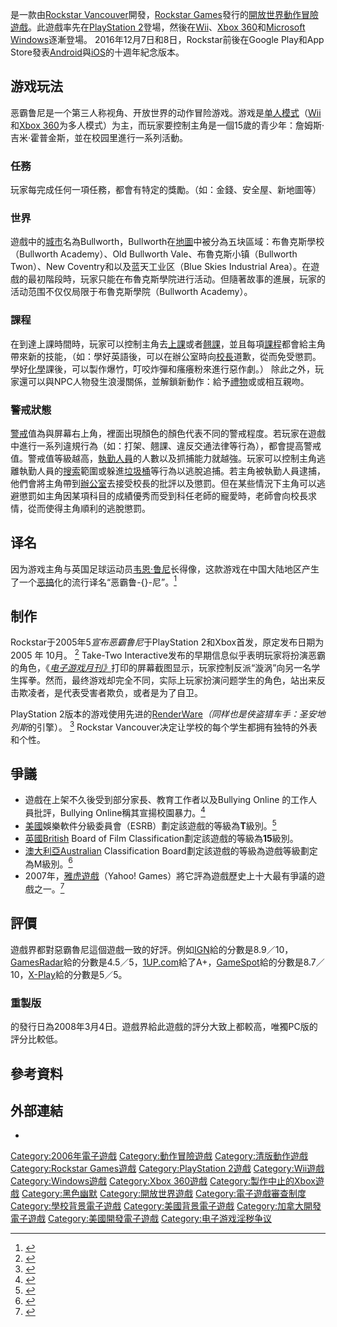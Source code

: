 {{NoteTA
|G1=Games
}}
{{Infobox VG
| title        = 惡霸魯尼
| image        = Bully logo 490.jpg
| caption      = 
| japanese     = 
| english      = Bully
| original     =
| genre       = [[動作冒險遊戲|動作冒險遊戲]]<br />[[開放世界|開放世界]]
| platforms   = [[Microsoft_Windows|Microsoft Windows]]<br />[[Xbox_360|Xbox 360]]<br />[[Wii|Wii]]<br />[[PlayStation_2|PlayStation 2]]<br />[[PlayStation_3|PlayStation 3]]（[[PSN|PSN]]）<br />[[iOS|iOS]]<br />[[Android|Android]]<br />
| developer   = [[Rockstar_Vancouver|Rockstar Vancouver]]
| publisher   = [[Rockstar_Games|Rockstar Games]]
| series      = 
| engine      = [[RenderWare引擎|RenderWare引擎]]<br />[[Gamebryo|Gamebryo]]
| modes       = [[單人電子遊戲|單人電子遊戲]]<br />[[多人電子遊戲|多人電子遊戲]]（Wii和Xbox 360）
| released    = '''PlayStation 2'''{{vgrelease|NA|2006年10月17日|EU|2006年10月25日|AUS|2006年10月27日<ref>[http://www.gamefaqs.com/ps2/928128-bully/data Bully Game Info]</ref>|JP|2008年7月24日}}'''Wii'''、'''Xbox 360'''{{vgrelease|NA|2008年3月4日|EU|2008年3月7日<ref>[http://www.ign.com/articles/2008/01/04/bullys-scholarly-additions BULLY'S SCHOLARLY ADDITIONS]</ref>|AUS|2008年3月7日|JP|2008年7月24日(Xbox 360)}}'''Microsoft Windows'''{{vgrelease|NA|2008年10月21日|EU|2008年10月31日}}
'''Android、iOS'''{{vgrelease|WW|2016年12月8日}}
| shutdown    =
| onlinegame  =
| director    =
| producer    = Jeronimo Barrera<br />Steve Martin
| designer    = Mike Skupa<br />Sergei Kuprejanov
| writer      = [[丹·豪瑟|丹·豪瑟]]<br />Jacob Krarup
| programmer  =
| composer    = Shawn Lee
| artist      = Steven Olds
}}
{{Vgname|1=惡霸魯尼|na=Bully|eu=Canim Canus Edit|aka-cn=学园坏小子}}是一款由[[Rockstar_Vancouver|Rockstar Vancouver]]開發，[[Rockstar_Games|Rockstar Games]]發行的[[開放世界|開放世界]][[動作冒險遊戲|動作冒險遊戲]]。此遊戲率先在[[PlayStation_2|PlayStation 2]]登場，然後在[[Wii|Wii]]、[[Xbox_360|Xbox 360]]和[[Microsoft_Windows|Microsoft Windows]]逐漸登場。
2016年12月7日和8日，Rockstar前後在Google Play和App Store發表[[Android|Android]]與[[iOS|iOS]]的十週年紀念版本。

== 游戏玩法 ==
恶霸鲁尼是一个第三人称视角、开放世界的动作冒险游戏。游戏是[[单人模式|单人模式]]（[[Wii|Wii]]和[[Xbox_360|Xbox 360]]为多人模式）为主，而玩家要控制主角是一個15歲的青少年：詹姆斯·吉米·霍普金斯，並在校园里進行一系列活動。
=== 任務 ===
玩家每完成任何一項任務，都會有特定的獎勵。（如：金錢、安全屋、新地圖等）
=== 世界 ===
遊戲中的[[城市|城市]]名為Bullworth，Bullworth在[[地圖|地圖]]中被分為五块區域：布魯克斯學校（Bullworth Academy）、Old Bullworth Vale、布魯克斯小镇（Bullworth Twon）、New Coventry和以及蓝天工业区（Blue Skies Industrial Area）。在遊戲的最初階段時，玩家只能在布魯克斯學院进行活动。但隨著故事的進展，玩家的活动范围不仅仅局限于布魯克斯學院（Bullworth Academy）。

=== 課程 ===
在到達上課時間時，玩家可以控制主角去[[上課|上課]]或者[[翹課|翹課]]，並且每項[[課程|課程]]都會給主角帶來新的技能，（如：學好英語後，可以在辦公室時向[[校長|校長]]道歉，從而免受懲罰。學好[[化學|化學]]課後，可以製作爆竹，叮咬炸彈和瘙癢粉來進行惡作劇。）
除此之外，玩家還可以與NPC人物發生浪漫關係，並解鎖新動作：給予[[禮物|禮物]]或或相互親吻。

=== 警戒狀態 ===
[[警戒|警戒]]值為與屏幕右上角，裡面出現顏色的顏色代表不同的警戒程度。若玩家在遊戲中進行一系列違規行為（如：打架、翹課、違反交通法律等行為），都會提高警戒值。警戒值等級越高，[[執勤人員|執勤人員]]的人數以及抓捕能力就越強。玩家可以控制主角逃離執勤人員的[[搜索|搜索]]範圍或躲進[[垃圾桶|垃圾桶]]等行為以逃脫追捕。若主角被執勤人員逮捕，他們會將主角帶到[[辦公室|辦公室]]去接受校長的批評以及懲罰。但在某些情況下主角可以逃避懲罰如主角因某項科目的成績優秀而受到科任老師的寵愛時，老師會向校長求情，從而使得主角順利的逃脫懲罰。

== 译名 ==
因为游戏主角与英国足球运动员[[韦恩·鲁尼|韦恩·鲁尼]]长得像，这款游戏在中国大陆地区产生了一个[[恶搞|恶搞]]化的流行译名“恶霸鲁-{}-尼”。<ref>{{Cite web |title=少儿不宜！盘点9款你绝对不敢让父母看到的游戏 |url=http://play.163.com/16/0417/00/BKQIV5DI00314K9A.html |author=刘言蹊 |publisher=[[网易|网易]]爱玩网 (杭州) |pages= |language=zh-cn |date=2016-04-17 |accessdate=2016-10-30 |quote= |archive-date=2016-10-31 |archive-url=https://web.archive.org/web/20161031085408/http://play.163.com/16/0417/00/BKQIV5DI00314K9A.html |dead-url=no }}</ref>

== 制作 ==
Rockstar于2005年5''宣布恶霸鲁尼''于PlayStation 2和Xbox首发，原定发布日期为2005 年 10月。 <ref>{{Cite web|title=Rockstar Games Announces Bully|url=http://ir.take2games.com/phoenix.zhtml?c=86428&p=irol-newsArticle&ID=707106|access-date=24 August 2015|work=ir.take2games.com|archive-date=2019-02-05|archive-url=https://web.archive.org/web/20190205175736/http://ir.take2games.com/phoenix.zhtml?c=86428&p=irol-newsArticle&ID=707106}}</ref> Take-Two Interactive发布的早期信息似乎表明玩家将扮演恶霸的角色，《''[[电子游戏月刊|电子游戏月刊》]]''打印的屏幕截图显示，玩家控制反派“漩涡”向另一名学生挥拳。然而，最终游戏却完全不同，实际上玩家扮演问题学生的角色，站出来反击欺凌者，是代表受害者欺负，或者是为了自卫。

PlayStation 2版本的游戏使用先进的[[RenderWare引擎|RenderWare]]''（同样也是侠盗猎车手：圣安地列斯''的引擎）。 <ref>{{Cite web|title=The 10 Best Game Engines of This Generation|url=http://www.ign.com/articles/2009/07/15/the-10-best-game-engines-of-this-generation|access-date=24 May 2017|author=Stead|date=15 July 2009|first=Chris|archive-url=https://web.archive.org/web/20170523233617/http://www.ign.com/articles/2009/07/15/the-10-best-game-engines-of-this-generation|archive-date=23 May 2017}}</ref> Rockstar Vancouver决定让学校的每个学生都拥有独特的外表和个性。

== 爭議 ==
*遊戲在上架不久後受到部分家長、教育工作者以及Bullying Online 的工作人員批評，Bullying Online稱其宣揚校園暴力。<ref>{{cite web |url=http://www.gamespot.com/articles/bullys-boy-on-boy-scenes-causing-a-stir/1100-6160340/ |title=Bully's boy-on-boy scene causing a stir |accessdate=19 March 2007 |last=Sinclair |first=Brendan |date=26 October 2006 |publisher=[[GameSpot|GameSpot]] |archive-date=2014-03-23 |archive-url=https://web.archive.org/web/20140323000341/http://www.gamespot.com/articles/bullys-boy-on-boy-scenes-causing-a-stir/1100-6160340/ |dead-url=no }}</ref> 
*[[美國|美國]]娛樂軟件分級委員會（ESRB）劃定該遊戲的等級為'''T'''級別。<ref>{{cite web |url=http://www.esrb.org/ratings/synopsis.jsp?Certificate=21949&Title=Bully&searchkeyword=Bully |title=Bully |publisher=[[Entertainment_Software_Rating_Board|Entertainment Software Rating Board]] |date=4 January 2010 |accessdate=27 May 2011 |archive-date=2015-02-05 |archive-url=https://web.archive.org/web/20150205100041/http://www.esrb.org/ratings/synopsis.jsp?Certificate=21949&Title=Bully&searchkeyword=Bully |dead-url=no }}</ref> 
*[[英國|英國]]British Board of Film Classification劃定該遊戲的等級為'''15'''級別。
*[[澳大利亞|澳大利亞]]Australian Classification Board劃定該遊戲的等級為遊戲等級劃定為M級別。<ref>{{cite web |url=http://www.classification.gov.au/Pages/View.aspx?sid=0SX7BXMuoIalF4idU%2bvOVA%253d%253d&ncdctx=ZQRuMMFQjkjhPsBA2qkGU15hHFs2Hwj4CVSbMtLcbcLpxBsSO9jlBq6HO1GfvnkN |title=Bully (Multi Platform) |work=[[Australian_Classification_Board|Australian Classification Board]] |publisher=[[Australian_Government|Australian Government]] |accessdate=30 June 2014 |archive-date=2015-02-05 |archive-url=https://web.archive.org/web/20150205120019/http://www.classification.gov.au/Pages/View.aspx?sid=0SX7BXMuoIalF4idU%2bvOVA%253d%253d&ncdctx=ZQRuMMFQjkjhPsBA2qkGU15hHFs2Hwj4CVSbMtLcbcLpxBsSO9jlBq6HO1GfvnkN |dead-url=no }}</ref>
*2007年，[[雅虎遊戲|雅虎遊戲]]（Yahoo! Games）將它評為遊戲歷史上十大最有爭議的遊戲之一。<ref>{{cite web| title = Controversial Games| publisher = [[Yahoo!_Games|Yahoo! Games]]| author = Ben Silverman| date = 17 September 2007| url = http://videogames.yahoo.com/feature/controversial-games/530593| accessdate = 19 September 2007| archive-date = 2009-04-29| archive-url = https://web.archive.org/web/20090429053154/http://videogames.yahoo.com/feature/controversial-games/530593| dead-url = no}}</ref>

== 評價 ==
{{Video game reviews
| title      = 惡霸魯尼的評價
| subtitle   = 
| state      = 
| align      = left
| GR         = 87%<ref>[http://www.gamerankings.com/ps2/928128-bully/index.html Bully Reviews (GameRankings)]</ref>
| MC         = 87／100<ref>[http://www.metacritic.com/game/playstation-2/bully  Bully Reviews (Metacritic)]</ref>
| 1UP        = A+<ref>[http://www.1up.com/reviews/bully Bully Reviews (1UP.com)] {{webarchive|url=https://web.archive.org/web/20150701180139/http://www.1up.com/reviews/bully |date=2015-07-01 }}</ref>
| GSpot      = 8.7／10<ref>[http://www.gamespot.com/ps2/action/bully/review.html/ Bully Reviews (GameSpot)]</ref>
| GRadar     = {{rating|4.5|5}}<ref>[http://www.gamesradar.com/bully-review/ Bully Reviews (GamesRadar)]</ref>
| IGN        = 8.9／10<ref>[http://www.ign.com/articles/2006/10/16/bully-collectors-edition-review Bully Reviews (IGN)]</ref>
| XPlay      = {{rating|5|5}}<ref>[http://www.g4tv.com/videos/13744/bully-review/ Bully Reviews (X-Play)]</ref>
}}
遊戲界都對惡霸魯尼這個遊戲一致的好評。例如[[IGN|IGN]]給的分數是8.9／10，[[GamesRadar|GamesRadar]]給的分數是4.5／5，[[1UP.com|1UP.com]]給了A+，[[GameSpot|GameSpot]]給的分數是8.7／10，[[X-Play|X-Play]]給的分數是5／5。
{{clear}}

=== 重製版 ===
{{Video game reviews
| title      = 惡霸魯尼：獎學金版的評價
| subtitle   =
| state      = 
| align      = 
| 1UP        = A-（Wii）<ref>[http://www.1up.com/reviews/bully-scholarship-edition_2 Bully: Scholarship Edition for Wii (1UP)] {{webarchive|url=https://web.archive.org/web/20131224130448/http://www.1up.com/reviews/bully-scholarship-edition_2 |date=2013-12-24 }}</ref><br />B-（Xbox 360）<ref>[http://www.1up.com/reviews/bully-se Bully Review for 360 (1UP)] {{webarchive|url=https://web.archive.org/web/20131225023045/http://www.1up.com/reviews/bully-se |date=2013-12-25 }}</ref><br />C-（PC）<ref>[http://www.1up.com/reviews/bully-scholarship-edition Bully Review for PC (1UP)] {{webarchive|url=https://web.archive.org/web/20131224140518/http://www.1up.com/reviews/bully-scholarship-edition |date=2013-12-24 }}</ref>
| GSpot      = 8／10（Wii）<ref>[http://www.gamespot.com/reviews/bully-scholarship-edition-review/1900-6187503/ Bully: Scholarship Edition Review (GameSpot)]</ref><br />7／10（Xbox 360）<ref>[http://www.gamespot.com/reviews/bully-scholarship-edition-review/1900-6187502/ Bully: Scholarship Edition Review (GameSpot)]</ref><br />6／10（PC）<ref>[http://www.gamespot.com/reviews/bully-scholarship-edition-review/1900-6200387/ Bully: Scholarship Edition Review (GameSpot)]</ref>
| GR         = 83%（Wii）<ref>[http://www.gamerankings.com/wii/942198-bully-scholarship-edition/index.html Bully: Scholarship Edition for Wii (GameRankings)]</ref><br />81%（Xbox 360）<ref>[http://www.gamerankings.com/xbox360/942199-bully-scholarship-edition/index.html Bully: Scholarship Edition for Xbox 360]</ref><br />71%（PC）<ref>[http://www.gamerankings.com/pc/952533-bully-scholarship-edition/index.html Bully: Scholarship Edition for PC (GameRankings)]</ref>
| MC         = 83／100（Wii）<ref>[http://www.metacritic.com/game/wii/bully-scholarship-edition Bully: Scholarship Edition for Wii Reviews (Metacritic)]</ref><br />80／100（Xbox 360）<ref>[http://www.metacritic.com/game/xbox-360/bully-scholarship-edition Bully: Scholarship Edition for Xbox 360 Reviews (Metacritic)]</ref><br />72／100 （PC）<ref>[http://www.metacritic.com/game/pc/bully-scholarship-edition Bully: Scholarship Edition for PC Reviews (Metacritic)]</ref>
| GRadar     = {{rating|4.5|5}}<ref>[http://www.gamesradar.com/bully-scholarship-edition-review/ Bully: Scholarship Edition review (GameRader)]</ref>
| XPlay      = 4／5<ref>[http://www.g4tv.com/thefeed/blog/post/683505/x-play-review-bully-scholarship-edition/ Bully: Scholarship Edition Review (XPlay)]</ref>
| IGN        = 8.7／10（Xbox 360）<ref>[http://au.ign.com/articles/2008/02/29/bully-scholarship-edition-review-2 Bully: Scholarship Edition - Xbox 360 (IGN)]</ref><br />8.0／10（Wii）<ref>[http://au.ign.com/articles/2008/02/29/bully-scholarship-edition-review-3 Bully: Scholarship Edition (IGN)]</ref><br />7.8／10（PC）<ref>[http://au.ign.com/articles/2008/10/28/bully-scholarship-edition-review Bully: Scholarship Edition Review (IGN)]</ref>
}}
{{Vgname|1=惡霸魯尼：獎學金版|en=Bully: Scholarship Edition}}的發行日為2008年3月4日。遊戲界給此遊戲的評分大致上都較高，唯獨PC版的評分比較低。
{{clear}}

== 參考資料 ==
{{Reflist}}

== 外部連結 ==
* {{official|1=http://www.rockstargames.com/bully/home/}}

{{Rockstar Games}}
{{Take-Two Interactive}}

{{DEFAULTSORT:Bully}}
[[Category:2006年電子遊戲|Category:2006年電子遊戲]]
[[Category:動作冒險遊戲|Category:動作冒險遊戲]]
[[Category:清版動作遊戲|Category:清版動作遊戲]]
[[Category:Rockstar_Games遊戲|Category:Rockstar Games遊戲]]
[[Category:PlayStation_2遊戲|Category:PlayStation 2遊戲]]
[[Category:Wii遊戲|Category:Wii遊戲]]
[[Category:Windows遊戲|Category:Windows遊戲]]
[[Category:Xbox_360遊戲|Category:Xbox 360遊戲]]
[[Category:製作中止的Xbox遊戲|Category:製作中止的Xbox遊戲]]
[[Category:黑色幽默|Category:黑色幽默]]
[[Category:開放世界遊戲|Category:開放世界遊戲]]
[[Category:電子遊戲審查制度|Category:電子遊戲審查制度]]
[[Category:學校背景電子遊戲|Category:學校背景電子遊戲]]
[[Category:美國背景電子遊戲|Category:美國背景電子遊戲]]
[[Category:加拿大開發電子遊戲|Category:加拿大開發電子遊戲]]
[[Category:美國開發電子遊戲|Category:美國開發電子遊戲]]
[[Category:电子游戏淫秽争议|Category:电子游戏淫秽争议]]